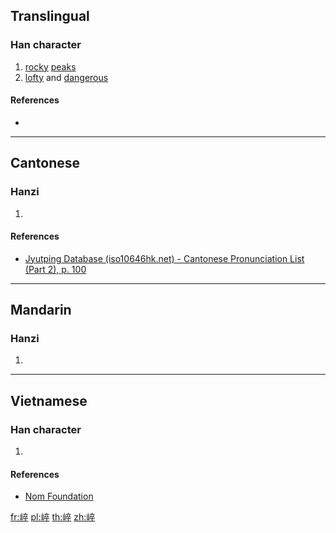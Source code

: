 ==Translingual==

===Han character===
{{Han char|rn=46|rad=山|as=08|sn=11|four=|canj=UYOJ,XUYOJ|ids=⿰山卒}}

# [[rocky]] [[peak]]s
# [[lofty]] and [[dangerous]]

====References====
* {{Han ref|kx=0315.151|dkj=08176|hdz=10782.080|uh=5D2A|ud=23850}}

----

==Cantonese==

===Hanzi===
{{yue-hanzi|jyut=[[zyut6]], [[zeot1]]|y=jyut6, jeut1}}

# {{defn|lang=yue|sort=山08}}

====References====
* [http://www.iso10646hk.net/jp/document/download.jsp Jyutping Database (iso10646hk.net) - Cantonese Pronunciation List (Part 2), p. 100]

----

==Mandarin==

===Hanzi===
{{cmn-hanzi|pin=[[zú]] ([[zu2]])|wg=tsu<sup>2</sup>}}

# {{defn|lang=cmn|sort=山08}}

----

==Vietnamese==

===Han character===
{{vi-readings|rs=山08|hanviet=tốt}}

# {{defn|lang=vi|sort=山08}}

====References====
* [http://nomfoundation.org/common/nom_details.php?codepoint=5d2a Nom Foundation]

[[fr:崪]]
[[pl:崪]]
[[th:崪]]
[[zh:崪]]